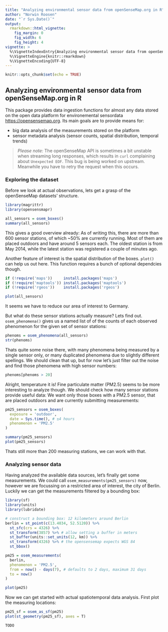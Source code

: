 ```yaml
---
title: "Analyzing environmental sensor data from openSenseMap.org in R"
author: "Norwin Roosen"
date: "`r Sys.Date()`"
output:
  rmarkdown::html_vignette:
    fig_margin: 0
    fig_width: 6
    fig_height: 4
vignette: >
  %\VignetteIndexEntry{Analyzing environmental sensor data from openSenseMap.org in R}
  %\VignetteEngine{knitr::rmarkdown}
  %\VignetteEncoding{UTF-8}
---
```


```r
knitr::opts_chunk$set(echo = TRUE)
```

## Analyzing environmental sensor data from openSenseMap.org in R

This package provides data ingestion functions for almost any data stored on the
open data platform for environemental sensordata <https://opensensemap.org>.
Its main goals are to provide means for:

- big data analysis of the measurements stored on the platform
- sensor metadata analysis (sensor counts, spatial distribution, temporal trends)

> *Please note:* The openSenseMap API is sometimes a bit unstable when streaming
long responses, which results in `curl` complaining about `Unexpected EOF`. This
bug is being worked on upstream. Meanwhile you have to retry the request when
this occurs.

### Exploring the dataset
Before we look at actual observations, lets get a grasp of the openSenseMap
datasets' structure.

```r
library(magrittr)
library(opensensmapr)

all_sensors = osem_boxes()
summary(all_sensors)
```

This gives a good overview already: As of writing this, there are more than 600
sensor stations, of which ~50% are currently running. Most of them are placed
outdoors and have around 5 sensors each.
The oldest station is from May 2014, while the latest station was registered a
couple of minutes ago.

Another feature of interest is the spatial distribution of the boxes. `plot()`
can help us out here. This function requires a bunch of optional dependcies though.

```r
if (!require('maps'))     install.packages('maps')
if (!require('maptools')) install.packages('maptools')
if (!require('rgeos'))    install.packages('rgeos')

plot(all_sensors)
```

It seems we have to reduce our area of interest to Germany.

But what do these sensor stations actually measure? Lets find out.
`osem_phenomena()` gives us a named list of of the counts of each observed
phenomenon for the given set of sensor stations:

```r
phenoms = osem_phenomena(all_sensors)
str(phenoms)
```

Thats quite some noise there, with many phenomena being measured by a single
sensor only, or many duplicated phenomena due to slightly different spellings.
We should clean that up, but for now let's just filter out the noise and find
those phenomena with high sensor numbers:

```r
phenoms[phenoms > 20]
```

Alright, temperature it is! Fine particulate matter (PM2.5) seems to be more
interesting to analyze though. 
We should check how many sensor stations provide useful data: We want only those
boxes with a PM2.5 sensor, that are placed outdoors and are currently submitting
measurements:

```r
pm25_sensors = osem_boxes(
  exposure = 'outdoor',
  date = Sys.time(), # ±4 hours
  phenomenon = 'PM2.5'
)

summary(pm25_sensors)
plot(pm25_sensors)
```

Thats still more than 200 measuring stations, we can work with that.

### Analyzing sensor data
Having analyzed the available data sources, let's finally get some measurements.
We could call `osem_measurements(pm25_sensors)` now, however we are focussing on
a restricted area of interest, the city of Berlin.
Luckily we can get the measurements filtered by a bounding box:

```r
library(sf)
library(units)
library(lubridate)

# construct a bounding box: 12 kilometers around Berlin
berlin = st_point(c(13.4034, 52.5120)) %>%
  st_sfc(crs = 4326) %>%
  st_transform(3857) %>% # allow setting a buffer in meters
  st_buffer(units::set_units(12, km)) %>%
  st_transform(4326) %>% # the opensensemap expects WGS 84
  st_bbox()

pm25 = osem_measurements(
  berlin,
  phenomenon = 'PM2.5',
  from = now() - days(7), # defaults to 2 days, maximum 31 days
  to = now()
)

plot(pm25)
```

Now we can get started with actual spatiotemporal data analysis. First plot the
measuring locations:

```r
pm25_sf = osem_as_sf(pm25)
plot(st_geometry(pm25_sf), axes = T)
```

`TODO`
